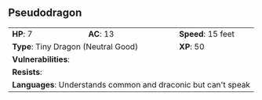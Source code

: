 ## Pseudodragon {#monster-pseudodragon}

```{=html}
<table class="table table-striped">
    <tbody>
        <tr>                    
            <td><b>HP</b>: 7</td>
            <td><b>AC</b>: 13</td>
            <td><b>Speed</b>: 15 feet</td>
        </tr>
        <tr>
            <td colspan="2"><b>Type</b>: Tiny Dragon (Neutral Good)</td>
            <td><b>XP</b>: 50</td>
        </tr>
        <tr>
            <td colspan="3"><b>Vulnerabilities</b>: </td>
        </tr>
        <tr>
            <td colspan="3"><b>Resists</b>: </td>
        </tr>
        <tr>
            <td colspan="3"><b>Languages</b>: Understands common and draconic but can't speak</td>
        </tr>
    </tbody>
</table>
```
